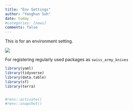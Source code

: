 ```yaml
---
title: "Env Settings"
author: "Yonghun Suh"
date: today
#categories: [news]
comments: false
---
```


This is for an environment setting.

![](thumbnail.jpg)

For registering regularly used packages as `swiss_army_knives`

```r
library(yaml)
library(tidyverse)
library(data.table)
library(sf)
library(terra)


#renv::activate()
#renv::snapshot()

```

